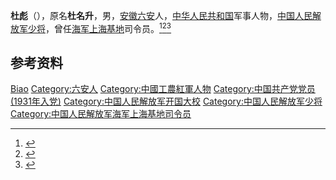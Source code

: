 '''杜彪'''（{{bd|1914年||1986年|}}），原名'''杜名升'''，男，[[安徽|安徽]][[六安|六安]]人，[[中华人民共和国|中华人民共和国]]军事人物，[[中国人民解放军少将|中国人民解放军少将]]，曾任[[海军上海基地|海军上海基地]]司令员。<ref>{{Cite book|title=中国抗日战争人物大词典|author=刘景泉主编; 沈久泉, 王凯捷, 李卓副主编|publisher=天津大学出版社|year=1999|isbn=|location=|pages=}}</ref><ref>{{Cite book|title=中华军事人物大辞典|author=吴如蒿著; 陈策才, 张光彩, 赵功德等副主编|publisher=新华出版社|year=1989|isbn=|location=北京|pages=}}</ref><ref>{{Cite book|title=军事大辞海 • 上|author=熊武一, 周家法总编; 卓名信, 厉新光, 徐继昌等主编|publisher=长城出版社|year=2000|isbn=|location=北京|pages=}}</ref>

== 参考资料 ==
{{reflist}}

{{中国人物小作品}}

{{Authority control}}
{{DEFAULTSORT:Du杜}}
[[Category:杜姓|Biao]]
[[Category:六安人|Category:六安人]]
[[Category:中國工農紅軍人物|Category:中國工農紅軍人物]]
[[Category:中国共产党党员_(1931年入党)|Category:中国共产党党员 (1931年入党)]]
[[Category:中国人民解放军开国大校|Category:中国人民解放军开国大校]]
[[Category:中国人民解放军少将|Category:中国人民解放军少将]]
[[Category:中国人民解放军海军上海基地司令员|Category:中国人民解放军海军上海基地司令员]]